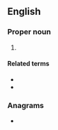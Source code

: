 ==English==
{{wikipedia}}

===Proper noun===
{{en-proper noun}}

# {{initialism of|en|{{w|Young Men's Hebrew Association}}}}

====Related terms====
* {{l|en|YMCA}}
* {{l|en|YWHA}}

===Anagrams===
* {{anagrams|en|a=ahmy|Hyam|Myah}}